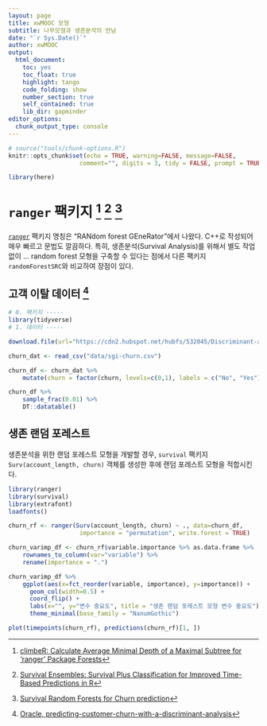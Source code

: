 ```yaml
---
layout: page
title: xwMOOC 모형
subtitle: 나무모형과 생존분석의 만남
date: "`r Sys.Date()`"
author: xwMOOC
output:
  html_document: 
    toc: yes
    toc_float: true
    highlight: tango
    code_folding: show
    number_section: true
    self_contained: true
    lib_dir: gapminder
editor_options: 
  chunk_output_type: console
---
```


``` r
# source("tools/chunk-options.R")
knitr::opts_chunk$set(echo = TRUE, warning=FALSE, message=FALSE,
                    comment="", digits = 3, tidy = FALSE, prompt = TRUE, fig.align = 'center')

library(here)
```


# `ranger` 팩키지  [^climbeR-ranger-survival] [^survival-ensemble] [^survival-randomforestSRC] {#survival-tree}

[`ranger`](https://github.com/imbs-hl/ranger) 팩키지 명칭은 "RANdom forest GEneRator"에서 나왔다. C++로 작성되어 매우 빠르고 문법도 깔끔하다.
특히, 생존분석(Survival Analysis)를 위해서 별도 작업 없이 ... random forest 모형을 구축할 수 있다는 점에서 다른 팩키지 `randomForestSRC`와 비교하여 장점이 있다. 

[^climbeR-ranger-survival]: [climbeR: Calculate Average Minimal Depth of a Maximal Subtree for 'ranger' Package Forests](https://cran.r-project.org/web/packages/climbeR/vignettes/climbeR_examples.html)

[^survival-ensemble]: [Survival Ensembles: Survival Plus Classification for Improved Time-Based Predictions in R](https://amunategui.github.io/survival-ensembles/)

[^survival-randomforestSRC]: [Survival Random Forests for Churn prediction](https://pedroconcejero.wordpress.com/2015/11/12/survival-random-forests-for-churn-prediction-3/)

## 고객 이탈 데이터 [^sgi-churn-dataset] {#survival-random-forest-dataset}

[^sgi-churn-dataset]: [Oracle, predicting-customer-churn-with-a-discriminant-analysis](https://www.datascience.com/blog/predicting-customer-churn-with-a-discriminant-analysis)

``` r
# 0. 팩키지 -----
library(tidyverse)
# 1. 데이터 -----

download.file(url="https://cdn2.hubspot.net/hubfs/532045/Discriminant-analysis-churn-dataset.csv?t=1537486781722", destfile = "data/sgi-churn.csv")

churn_dat <- read_csv("data/sgi-churn.csv")

churn_df <- churn_dat %>% 
    mutate(churn = factor(churn, levels=c(0,1), labels = c("No", "Yes")))

churn_df %>% 
    sample_frac(0.01) %>%
    DT::datatable()

```

## 생존 랜덤 포레스트 {#survival-random-forest-fit}

생존분석을 위한 랜덤 포레스트 모형을 개발할 경우,
`survival` 팩키지 `Surv(account_length, churn)` 객체를 생성한 후에 랜덤 포레스트 모형을 적합시킨다.  

```r
library(ranger)
library(survival)
library(extrafont)
loadfonts()

churn_rf <- ranger(Surv(account_length, churn) ~ ., data=churn_df, 
                    importance = "permutation", write.forest = TRUE)

churn_varimp_df <- churn_rf$variable.importance %>% as.data.frame %>% 
    rownames_to_column(var="variable") %>% 
    rename(importance = ".")

churn_varimp_df %>% 
    ggplot(aes(x=fct_reorder(variable, importance), y=importance)) +
      geom_col(width=0.5) +
      coord_flip() +
      labs(x="", y="변수 중요도", title = "생존 랜덤 포레스트 모형 변수 중요도") +
      theme_minimal(base_family = "NanumGothic")

plot(timepoints(churn_rf), predictions(churn_rf)[1, ])

```

